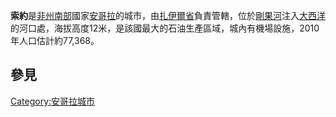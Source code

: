 {{Infobox settlement
<!--See the Table at Infobox Settlement for all fields and descriptions of usage-->
<!-- Basic info  ---------------->
|name          = 索約
|other_name             =
|native_name            =  <!-- for cities whose native name is not in English -->
|nickname               =
|settlement_type        = 
|motto                  =
<!-- images and maps  ----------->
|image_skyline          =
|imagesize              =
|image_caption          =
|image_flag             =
|flag_size              =
|image_seal             =
|seal_size              =
|image_shield           =
|shield_size            =
|image_map              =
|mapsize                =
|map_caption            =
|pushpin_map            = Angola<!-- the name of a location map as per http://en.wikipedia.org/wiki/Template:Location_map -->
|pushpin_label_position =right
|pushpin_mapsize        =300
|pushpin_map_caption    =
<!-- Location ------------------>
|coordinates_region     = AO
|subdivision_type       = 國家
|subdivision_name       = {{flag|Angola}}
|subdivision_type1      = 省
|subdivision_name1      = [[扎伊爾省|扎伊爾省]]
|subdivision_type2      =
|subdivision_name2      =
|subdivision_type3      =
|subdivision_name3      =
|<!-- Politics ----------------->
|government_footnotes   =
|government_type        =
|leader_title           =
|leader_name            =
|leader_title1          =  <!-- for places with, say, both a mayor and a city manager -->
|leader_name1           =
|established_title      =  <!-- Settled -->
|established_date       =
<!-- Area    --------------------->
|area_magnitude         =
|unit_pref                =Imperial <!--Enter: Imperial, if Imperial (metric) is desired-->
|area_footnotes           =
|area_total_km2           =  <!-- ALL fields dealing with a measurements are subject to automatic unit conversion-->
|area_land_km2            = <!--See table @ Template:Infobox Settlement for details on automatic unit conversion-->
<!-- Population   ----------------------->
|population_as_of               =
|population_footnotes           =
|population_note                =
|population_total               =
|population_density_km2         =
|population_density_sq_mi       =
|population_metro               =
|population_density_metro_km2   =
|population_density_metro_sq_mi =
|population_blank1_title        =Ethnicities
|population_blank1              =
|population_density_blank1_km2 =  
|population_density_blank1_sq_mi =
<!-- General information  --------------->
|timezone               =[[西非時間|西非時間]]
|utc_offset             = +1
|timezone_DST           =
|utc_offset_DST         =
|latd=6|latm=08|lats= |latNS=S
|longd=12|longm=22|longs=|longEW=E
|elevation_footnotes    =  <!--for references: use <ref> </ref> tags-->
|elevation_m            =
|elevation_ft           =
<!-- Area/postal codes & others -------->
|postal_code_type       =  <!-- enter ZIP code, Postcode, Post code, Postal code... -->
|postal_code            =
|area_code              =
|blank_name             =
|blank_info             =
|blank1_name            =
|blank1_info            =
|website                =
|footnotes              =
}}

'''索約'''是[[非州南部|非州南部]]國家[[安哥拉|安哥拉]]的城市，由[[扎伊爾省|扎伊爾省]]負責管轄，位於[[剛果河|剛果河]]注入[[大西洋|大西洋]]的河口處，海拔高度12米，是該國最大的石油生產區域，城內有機場設施，2010年人口估計約77,368。
==參見==
{{Portal|安哥拉|Flag of Angola.svg}}
{{Coord|6|08|S|12|22|E|display=title}}

{{Municipalities of Angola}}

[[Category:安哥拉城市|Category:安哥拉城市]]